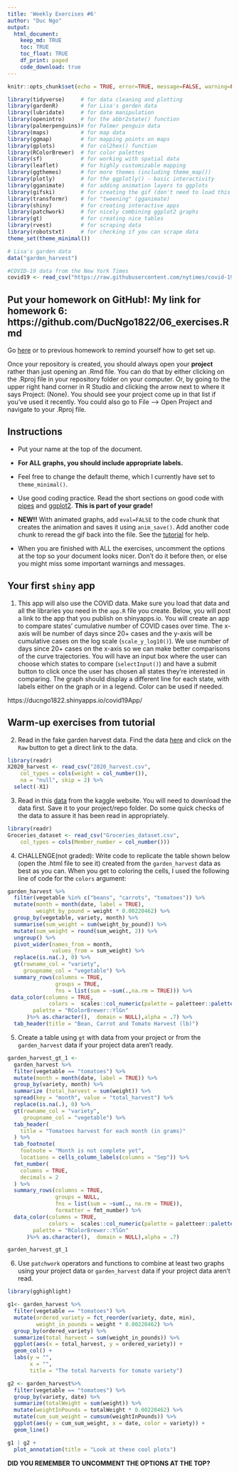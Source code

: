 ```yaml
---
title: 'Weekly Exercises #6'
author: "Duc Ngo"
output: 
  html_document:
    keep_md: TRUE
    toc: TRUE
    toc_float: TRUE
    df_print: paged
    code_download: true
---
```



```r
knitr::opts_chunk$set(echo = TRUE, error=TRUE, message=FALSE, warning=FALSE)
```

```r
library(tidyverse)     # for data cleaning and plotting
library(gardenR)       # for Lisa's garden data
library(lubridate)     # for date manipulation
library(openintro)     # for the abbr2state() function
library(palmerpenguins)# for Palmer penguin data
library(maps)          # for map data
library(ggmap)         # for mapping points on maps
library(gplots)        # for col2hex() function
library(RColorBrewer)  # for color palettes
library(sf)            # for working with spatial data
library(leaflet)       # for highly customizable mapping
library(ggthemes)      # for more themes (including theme_map())
library(plotly)        # for the ggplotly() - basic interactivity
library(gganimate)     # for adding animation layers to ggplots
library(gifski)        # for creating the gif (don't need to load this library every time,but need it installed)
library(transformr)    # for "tweening" (gganimate)
library(shiny)         # for creating interactive apps
library(patchwork)     # for nicely combining ggplot2 graphs  
library(gt)            # for creating nice tables
library(rvest)         # for scraping data
library(robotstxt)     # for checking if you can scrape data
theme_set(theme_minimal())
```

```r
# Lisa's garden data
data("garden_harvest")

#COVID-19 data from the New York Times
covid19 <- read_csv("https://raw.githubusercontent.com/nytimes/covid-19-data/master/us-states.csv")
```

## Put your homework on GitHub!: My link for homework 6: https://github.com/DucNgo1822/06_exercises.Rmd

Go [here](https://github.com/llendway/github_for_collaboration/blob/master/github_for_collaboration.md) or to previous homework to remind yourself how to get set up. 

Once your repository is created, you should always open your **project** rather than just opening an .Rmd file. You can do that by either clicking on the .Rproj file in your repository folder on your computer. Or, by going to the upper right hand corner in R Studio and clicking the arrow next to where it says Project: (None). You should see your project come up in that list if you've used it recently. You could also go to File --> Open Project and navigate to your .Rproj file. 

## Instructions

* Put your name at the top of the document. 

* **For ALL graphs, you should include appropriate labels.** 

* Feel free to change the default theme, which I currently have set to `theme_minimal()`. 

* Use good coding practice. Read the short sections on good code with [pipes](https://style.tidyverse.org/pipes.html) and [ggplot2](https://style.tidyverse.org/ggplot2.html). **This is part of your grade!**

* **NEW!!** With animated graphs, add `eval=FALSE` to the code chunk that creates the animation and saves it using `anim_save()`. Add another code chunk to reread the gif back into the file. See the [tutorial](https://animation-and-interactivity-in-r.netlify.app/) for help. 

* When you are finished with ALL the exercises, uncomment the options at the top so your document looks nicer. Don't do it before then, or else you might miss some important warnings and messages.

## Your first `shiny` app 

  1. This app will also use the COVID data. Make sure you load that data and all the libraries you need in the `app.R` file you create. Below, you will post a link to the app that you publish on shinyapps.io. You will create an app to compare states' cumulative number of COVID cases over time. The x-axis will be number of days since 20+ cases and the y-axis will be cumulative cases on the log scale (`scale_y_log10()`). We use number of days since 20+ cases on the x-axis so we can make better comparisons of the curve trajectories. You will have an input box where the user can choose which states to compare (`selectInput()`) and have a submit button to click once the user has chosen all states they're interested in comparing. The graph should display a different line for each state, with labels either on the graph or in a legend. Color can be used if needed. 
  
https://ducngo1822.shinyapps.io/covid19App/
  
## Warm-up exercises from tutorial

  2. Read in the fake garden harvest data. Find the data [here](https://github.com/llendway/scraping_etc/blob/main/2020_harvest.csv) and click on the `Raw` button to get a direct link to the data. 
  
```r
library(readr)
X2020_harvest <- read_csv("2020_harvest.csv", 
    col_types = cols(weight = col_number()), 
    na = "null", skip = 2) %>% 
  select(-X1)
```
  
  3. Read in this [data](https://www.kaggle.com/heeraldedhia/groceries-dataset) from the kaggle website. You will need to download the data first. Save it to your project/repo folder. Do some quick checks of the data to assure it has been read in appropriately.
  
```r
library(readr)
Groceries_dataset <- read_csv("Groceries_dataset.csv", 
    col_types = cols(Member_number = col_number()))
```


  4. CHALLENGE(not graded): Write code to replicate the table shown below (open the .html file to see it) created from the `garden_harvest` data as best as you can. When you get to coloring the cells, I used the following line of code for the `colors` argument:
  
```r
garden_harvest %>% 
  filter(vegetable %in% c("beans", "carrots", "tomatoes")) %>% 
  mutate(month = month(date, label = TRUE), 
         weight_by_pound = weight * 0.00220462) %>% 
  group_by(vegetable, variety, month) %>% 
  summarise(sum_weight = sum(weight_by_pound)) %>% 
  mutate(sum_weight = round(sum_weight, 2)) %>% 
  ungroup() %>% 
  pivot_wider(names_from = month, 
              values_from = sum_weight) %>% 
  replace(is.na(.), 0) %>% 
  gt(rowname_col = "variety",
     groupname_col = "vegetable") %>% 
  summary_rows(columns = TRUE, 
               groups = TRUE,
               fns = list(sum = ~sum(.,na.rm = TRUE))) %>% 
 data_color(columns = TRUE,
             colors =  scales::col_numeric(palette = paletteer::paletteer_d(
        palette = "RColorBrewer::YlGn"
      )%>% as.character(),  domain = NULL),alpha = .7) %>% 
  tab_header(title = "Bean, Carrot and Tomato Harvest (lb)")
```
  
  5. Create a table using `gt` with data from your project or from the `garden_harvest` data if your project data aren't ready.
  
```r
garden_harvest_gt_1 <- 
  garden_harvest %>% 
  filter(vegetable == "tomatoes") %>% 
  mutate(month = month(date, label = TRUE)) %>% 
  group_by(variety, month) %>% 
  summarize (total_harvest = sum(weight)) %>% 
  spread(key = "month", value = "total_harvest") %>% 
  replace(is.na(.), 0) %>% 
  gt(rowname_col = "variety", 
     groupname_col = "vegetable") %>% 
  tab_header(
    title = "Tomatoes harvest for each month (in grams)"
  ) %>% 
  tab_footnote(
    footnote = "Month is not complete yet", 
    locations = cells_column_labels(columns = "Sep")) %>% 
  fmt_number(
    columns = TRUE,
    decimals = 2
  ) %>%
  summary_rows(columns = TRUE,
               groups = NULL, 
               fns = list(sum = ~sum(., na.rm = TRUE)),
               formatter = fmt_number) %>% 
  data_color(columns = TRUE,
             colors =  scales::col_numeric(palette = paletteer::paletteer_d(
        palette = "RColorBrewer::YlGn"
      )%>% as.character(),  domain = NULL),alpha = .7) 
```

```r
garden_harvest_gt_1
```

  6. Use `patchwork` operators and functions to combine at least two graphs using your project data or `garden_harvest` data if your project data aren't read.
  
```r
library(gghighlight)
```
  
```r
g1<- garden_harvest %>% 
  filter(vegetable == "tomatoes") %>% 
  mutate(ordered_variety = fct_reorder(variety, date, min),
         weight_in_pounds = weight * 0.00220462) %>%
  group_by(ordered_variety) %>% 
  summarize(total_harvest = sum(weight_in_pounds)) %>% 
  ggplot(aes(x = total_harvest, y = ordered_variety)) +
  geom_col() + 
  labs(y = "",
       x = "",
       title = "The total harvests for tomato variety")

g2 <- garden_harvest%>%
  filter(vegetable == "tomatoes") %>%
  group_by(variety, date) %>%
  summarize(totalWeight = sum(weight)) %>%
  mutate(weightInPounds = totalWeight * 0.00220462) %>%
  mutate(cum_sum_weight = cumsum(weightInPounds)) %>%
  ggplot(aes(y = cum_sum_weight, x = date, color = variety)) +
  geom_line() 

g1 | g2 + 
  plot_annotation(title = "Look at these cool plots") 
```

**DID YOU REMEMBER TO UNCOMMENT THE OPTIONS AT THE TOP?**
